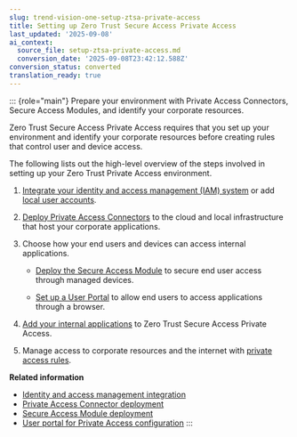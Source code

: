 ```yaml
---
slug: trend-vision-one-setup-ztsa-private-access
title: Setting up Zero Trust Secure Access Private Access
last_updated: '2025-09-08'
ai_context:
  source_file: setup-ztsa-private-access.md
  conversion_date: '2025-09-08T23:42:12.588Z'
conversion_status: converted
translation_ready: true
---
```


::: {role="main"}
Prepare your environment with Private Access Connectors, Secure Access Modules, and identify your corporate resources.

Zero Trust Secure Access Private Access requires that you set up your environment and identify your corporate resources before creating rules that control user and device access.

The following lists out the high-level overview of the steps involved in setting up your Zero Trust Private Access environment.

1.  [Integrate your identity and access management (IAM) system](ia-manage-integration-ztsa.mdx) or add [local user accounts](local-user-account-management.mdx).

2.  [Deploy Private Access Connectors](private-access-connector-deployment.mdx) to the cloud and local infrastructure that host your corporate applications.

3.  Choose how your end users and devices can access internal applications.

    - [Deploy the Secure Access Module](secure-access-module-deployment.mdx) to secure end user access through managed devices.

    - [Set up a User Portal](user-portal-for-pa-config.mdx) to allow end users to access applications through a browser.

4.  [Add your internal applications](add-internal-application-pac.mdx) to Zero Trust Secure Access Private Access.

5.  Manage access to corporate resources and the internet with [private access rules](creating-pac-rule.mdx).

**Related information**

- [Identity and access management integration](ia-manage-integration-ztsa.md "Integrate a supported IAM system with Zero Trust Secure Access and grant the required permissions.")
- [Private Access Connector deployment](private-access-connector-deployment.md "Deploy one or multiple Private Access Connectors to the supported platforms.")
- [Secure Access Module deployment](secure-access-module-deployment.mdx)
- [User portal for Private Access configuration](user-portal-for-pa-config.md "Configure a web-based user portal to ensure that all user traffic is validated even when the Secure Access Module is not available.")
:::
